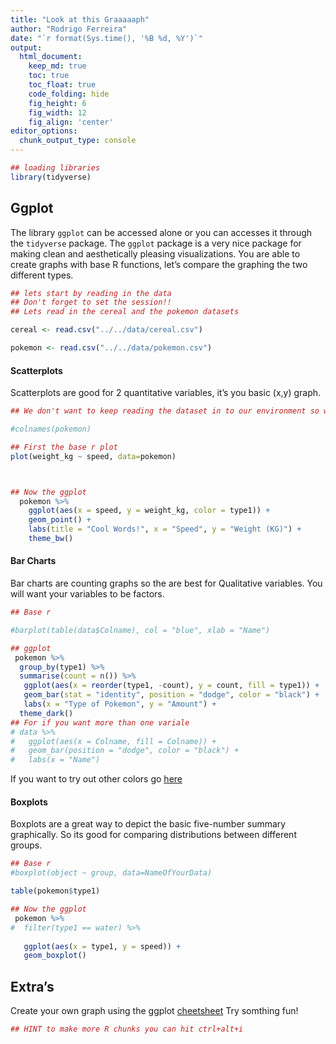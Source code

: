```yaml
---
title: "Look at this Graaaaaph"
author: "Rodrigo Ferreira"
date: "`r format(Sys.time(), '%B %d, %Y')`"
output:
  html_document:  
    keep_md: true
    toc: true
    toc_float: true
    code_folding: hide
    fig_height: 6
    fig_width: 12
    fig_align: 'center'
editor_options: 
  chunk_output_type: console
---
```



```r
## loading libraries
library(tidyverse)

```

## Ggplot 

The library `ggplot` can be accessed alone or you can accesses it through the `tidyverse` package. The `ggplot` package is a very nice package for making clean and aesthetically pleasing visualizations. You are able to create graphs with base R functions, let's compare the graphing the two different types. 



```r
## lets start by reading in the data 
## Don't forget to set the session!!
## Lets read in the cereal and the pokemon datasets

cereal <- read.csv("../../data/cereal.csv")

pokemon <- read.csv("../../data/pokemon.csv")


```

#### Scatterplots 
 
Scatterplots are good for 2 quantitative variables, it's you basic (x,y) graph. 

```r
## We don't want to keep reading the dataset in to our environment so we're going to graph in this chunk.

#colnames(pokemon)

## First the base r plot 
plot(weight_kg ~ speed, data=pokemon)



## Now the ggplot
  pokemon %>% 
    ggplot(aes(x = speed, y = weight_kg, color = type1)) +
    geom_point() + 
    labs(title = "Cool Words!", x = "Speed", y = "Weight (KG)") +
    theme_bw()


```


#### Bar Charts 

Bar charts are counting graphs so the are best for Qualitative variables. You will want your variables to be factors.


```r
## Base r

#barplot(table(data$Colname), col = "blue", xlab = "Name")

## ggplot 
 pokemon %>%
  group_by(type1) %>%
  summarise(count = n()) %>%
   ggplot(aes(x = reorder(type1, -count), y = count, fill = type1)) +
   geom_bar(stat = "identity", position = "dodge", color = "black") +
   labs(x = "Type of Pokemon", y = "Amount") +
  theme_dark()
## For if you want more than one variale 
# data %>%
#   ggplot(aes(x = Colname, fill = Colname)) +
#   geom_bar(position = "dodge", color = "black") +
#   labs(x = "Name")

```

If you want to try out other colors go [here](http://www.stat.columbia.edu/~tzheng/files/Rcolor.pdf)

#### Boxplots

Boxplots are a great way to depict the basic five-number summary graphically. So its good for comparing distributions between different groups.

```r
## Base r
#boxplot(object ~ group, data=NameOfYourData)

table(pokemon$type1)

## Now the ggplot
 pokemon %>% 
#  filter(type1 == water) %>%
 
   ggplot(aes(x = type1, y = speed)) +
   geom_boxplot()

```



## Extra's 

Create your own graph using the ggplot [cheetsheet](https://rstudio.com/wp-content/uploads/2015/03/ggplot2-cheatsheet.pdf)
Try somthing fun! 


```r
## HINT to make more R chunks you can hit ctrl+alt+i


```



